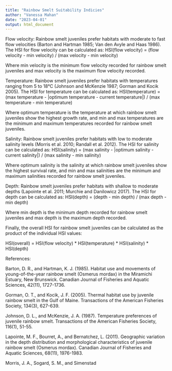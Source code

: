 ---
title: "Rainbow Smelt Suitability Indicies"
author: "Vanessa Mahan"
date: "2023-04-01"
output: html_document
---

Flow velocity: Rainbow smelt juveniles prefer habitats with moderate to fast flow velocities (Barton and Hartman 1985; Van den Avyle and Haas 1986). The HSI for flow velocity can be calculated as:
HSI(flow velocity) = (flow velocity - min velocity) / (max velocity - min velocity)

Where min velocity is the minimum flow velocity recorded for rainbow smelt juveniles and max velocity is the maximum flow velocity recorded.

Temperature: Rainbow smelt juveniles prefer habitats with temperatures ranging from 5 to 18°C (Johnson and McKenzie 1987; Gorman and Kocik 2005). The HSI for temperature can be calculated as:
HSI(temperature) = (max temperature - |optimum temperature - current temperature|) / (max temperature - min temperature)

Where optimum temperature is the temperature at which rainbow smelt juveniles show the highest growth rate, and min and max temperatures are the minimum and maximum temperatures recorded for rainbow smelt juveniles.

Salinity: Rainbow smelt juveniles prefer habitats with low to moderate salinity levels (Morris et al. 2010; Randall et al. 2012). The HSI for salinity can be calculated as:
HSI(salinity) = (max salinity - |optimum salinity - current salinity|) / (max salinity - min salinity)

Where optimum salinity is the salinity at which rainbow smelt juveniles show the highest survival rate, and min and max salinities are the minimum and maximum salinities recorded for rainbow smelt juveniles.

Depth: Rainbow smelt juveniles prefer habitats with shallow to moderate depths (Lapointe et al. 2011; Murchie and Danilowicz 2017). The HSI for depth can be calculated as:
HSI(depth) = (depth - min depth) / (max depth - min depth)

Where min depth is the minimum depth recorded for rainbow smelt juveniles and max depth is the maximum depth recorded.

Finally, the overall HSI for rainbow smelt juveniles can be calculated as the product of the individual HSI values:

HSI(overall) = HSI(flow velocity) * HSI(temperature) * HSI(salinity) * HSI(depth)

References:

Barton, D. R., and Hartman, K. J. (1985). Habitat use and movements of young-of-the-year rainbow smelt (Osmerus mordax) in the Miramichi Estuary, New Brunswick. Canadian Journal of Fisheries and Aquatic Sciences, 42(11), 1727-1736.

Gorman, O. T., and Kocik, J. F. (2005). Thermal habitat use by juvenile rainbow smelt in the Gulf of Maine. Transactions of the American Fisheries Society, 134(3), 627-639.

Johnson, D. L., and McKenzie, J. A. (1987). Temperature preferences of juvenile rainbow smelt. Transactions of the American Fisheries Society, 116(1), 51-55.

Lapointe, M. F., Bourret, A., and Bernatchez, L. (2011). Geographic variation in the depth distribution and morphological characteristics of juvenile rainbow smelt (Osmerus mordax). Canadian Journal of Fisheries and Aquatic Sciences, 68(11), 1976-1983.

Morris, J. A., Sogard, S. M., and Simenstad